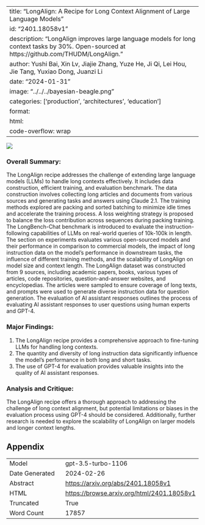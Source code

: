 
---
title: "LongAlign: A Recipe for Long Context Alignment of Large Language Models"
id: "2401.18058v1"
description: "LongAlign improves large language models for long context tasks by 30%. Open-sourced at https://github.com/THUDM/LongAlign."
author: Yushi Bai, Xin Lv, Jiajie Zhang, Yuze He, Ji Qi, Lei Hou, Jie Tang, Yuxiao Dong, Juanzi Li
date: "2024-01-31"
image: "../../../bayesian-beagle.png"
categories: ['production', 'architectures', 'education']
format:
  html:
    code-overflow: wrap
---

![](../../../bayesian-beagle.png)

### Overall Summary:

The LongAlign recipe addresses the challenge of extending large language models (LLMs) to handle long contexts effectively. It includes data construction, efficient training, and evaluation benchmark. The data construction involves collecting long articles and documents from various sources and generating tasks and answers using Claude 2.1. The training methods explored are packing and sorted batching to minimize idle times and accelerate the training process. A loss weighting strategy is proposed to balance the loss contribution across sequences during packing training. The LongBench-Chat benchmark is introduced to evaluate the instruction-following capabilities of LLMs on real-world queries of 10k-100k in length. The section on experiments evaluates various open-sourced models and their performance in comparison to commercial models, the impact of long instruction data on the model's performance in downstream tasks, the influence of different training methods, and the scalability of LongAlign on model size and context length. The LongAlign dataset was constructed from 9 sources, including academic papers, books, various types of articles, code repositories, question-and-answer websites, and encyclopedias. The articles were sampled to ensure coverage of long texts, and prompts were used to generate diverse instruction data for question generation. The evaluation of AI assistant responses outlines the process of evaluating AI assistant responses to user questions using human experts and GPT-4.

### Major Findings:
1. The LongAlign recipe provides a comprehensive approach to fine-tuning LLMs for handling long contexts.
2. The quantity and diversity of long instruction data significantly influence the model's performance in both long and short tasks.
3. The use of GPT-4 for evaluation provides valuable insights into the quality of AI assistant responses.

### Analysis and Critique:
The LongAlign recipe offers a thorough approach to addressing the challenge of long context alignment, but potential limitations or biases in the evaluation process using GPT-4 should be considered. Additionally, further research is needed to explore the scalability of LongAlign on larger models and longer context lengths.

## Appendix

|          |          |
|----------|----------|
| Model     | gpt-3.5-turbo-1106       |
| Date Generated     | 2024-02-26       |
| Abstract | [https://arxiv.org/abs/2401.18058v1](https://arxiv.org/abs/2401.18058v1)        |
| HTML     | [https://browse.arxiv.org/html/2401.18058v1](https://browse.arxiv.org/html/2401.18058v1)       |
| Truncated       | True       |
| Word Count       | 17857       |